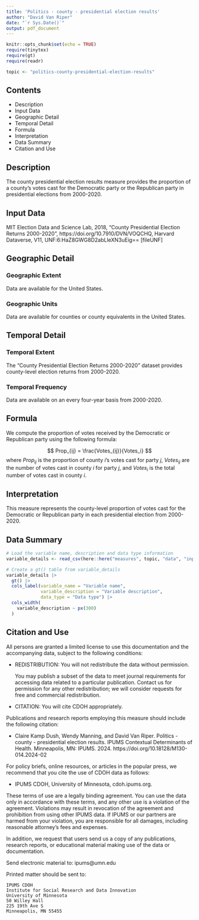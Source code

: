 ```yaml
---
title: 'Politics - county - presidential election results'
author: "David Van Riper"
date: "`r Sys.Date()`"
output: pdf_document
---
```


```r
knitr::opts_chunk$set(echo = TRUE)
require(tinytex)
require(gt)
require(readr)

topic <- "politics-county-presidential-election-results"
```

## Contents
* Description
* Input Data
* Geographic Detail
* Temporal Detail
* Formula
* Interpretation
* Data Summary
* Citation and Use

## Description
The county presidential election results measure provides the proportion of a county's votes cast for the Democratic party or the Republican party in presidential elections from 2000-2020.  

## Input Data
MIT Election Data and Science Lab, 2018, "County Presidential Election Returns 2000-2020", https://doi.org/10.7910/DVN/VOQCHQ, Harvard Dataverse, V11, UNF:6:HaZ8GWG8D2abLleXN3uEig== [fileUNF]

## Geographic Detail

### Geographic Extent
Data are available for the United States.

### Geographic Units
Data are available for counties or county equivalents in the United States.

## Temporal Detail

### Temporal Extent
The "County Presidential Election Returns 2000-2020" dataset provides county-level election returns from 2000-2020. 

### Temporal Frequency
Data are available on an every four-year basis from 2000-2020. 

## Formula 
We compute the proportion of votes received by the Democratic or Republican party using the following formula:

$$
Prop_{ij} = \frac{Votes_{ij}}{Votes_i} 
$$
where $Prop_{ij}$ is the proportion of county $i$'s votes cast for party $j$, $Votes_{ij}$ are the number of votes cast in county $i$ for party $j$, and $Votes_i$ is the total number of votes cast in county $i$.  

## Interpretation
This measure represents the county-level proportion of votes cast for the Democratic or Republican party in each presidential election from 2000-2020.

## Data Summary
```r
# Load the variable name, description and data type information
variable_details <- read_csv(here::here("measures", topic, "data", "input", "variable_descriptions.csv"))

# Create a gt() table from variable_details
variable_details |> 
  gt() |> 
  cols_label(variable_name = "Variable name",
             variable_description = "Variable description",
             data_type = "Data type") |> 
  cols_width(
    variable_description ~ px(300)
  )
```

## Citation and Use
All persons are granted a limited license to use this documentation and the
accompanying data, subject to the following conditions:

* REDISTRIBUTION: You will not redistribute the data without permission.

  You may publish a subset of the data to meet journal requirements for accessing 
  data related to a particular publication. Contact us for permission for any other 
  redistribution; we will consider requests for free and commercial redistribution.

* CITATION: You will cite CDOH appropriately.

Publications and research reports employing this measure should include the following citation:

* Claire Kamp Dush, Wendy Manning, and David Van Riper. Politics - county - presidential election results. IPUMS Contextual Determinants of Health. Minneapolis, MN: IPUMS. 2024. https://doi.org/10.18128/M130-014.2024-02

For policy briefs, online resources, or articles in the popular press, we recommend that you cite the use of CDOH data as follows:

* IPUMS CDOH, University of Minnesota, cdoh.ipums.org.

These terms of use are a legally binding agreement. You can use the data only in 
accordance with these terms, and any other use is a violation of the agreement. 
Violations may result in revocation of the agreement and prohibition from using other 
IPUMS data. If IPUMS or our partners are harmed from your violation, you are 
responsible for all damages, including reasonable attorney's fees and expenses.
        
In addition, we request that users send us a copy of any publications, research
reports, or educational material making use of the data or documentation.

Send electronic material to: ipums@umn.edu

Printed matter should be sent to:

    IPUMS CDOH
    Institute for Social Research and Data Innovation
    University of Minnesota
    50 Willey Hall
    225 19th Ave S
    Minneapolis, MN 55455
